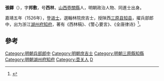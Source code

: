 '''張鐸'''（{{bd|?||?|}}），字'''邦敷'''，号'''西林'''，[[山西|山西]][[壺關縣|壺關縣]]人，明朝政治人物、同進士出身。

嘉靖五年（1526年），登[[进士|进士]]，選翰林院庶吉士，授陕西[[三原县|三原县]][[知县|知县]]，擢兵部郎中，出为浙江[[湖州府|湖州府]][[知府|知府]]，著有《西林稿》、《警心要言》、《全唐律诗》<ref>{{cite news|author=长治市地方志办公室|title=壶关县进士名录|url=http://www.dfz.changzhi.gov.cn/960rn.jsp?urltype=news.NewsContentUrl&wbnewsid=232184&wbtreeid=21514|accessdate=2013-08-14|newspaper=长治市地方志办公室|deadurl=yes|archiveurl=https://web.archive.org/web/20130818220212/http://www.dfz.changzhi.gov.cn/960rn.jsp?urltype=news.NewsContentUrl&wbnewsid=232184&wbtreeid=21514|archivedate=2013年8月18日|df=}}</ref>。

==參考==
{{reflist}}
{{明朝人物小作品}}
{{嘉靖五年丙戌科殿試金榜}}
{{DEFAULTSORT:Zhang張}}

[[Category:明朝兵部郎中|Category:明朝兵部郎中]]
[[Category:明朝庶吉士|Category:明朝庶吉士]]
[[Category:明朝三原縣知縣|Category:明朝三原縣知縣]]
[[Category:明朝湖州府知府|Category:明朝湖州府知府]]
[[Category:壶关人|Category:壶关人]]
[[Category:張姓|D]]